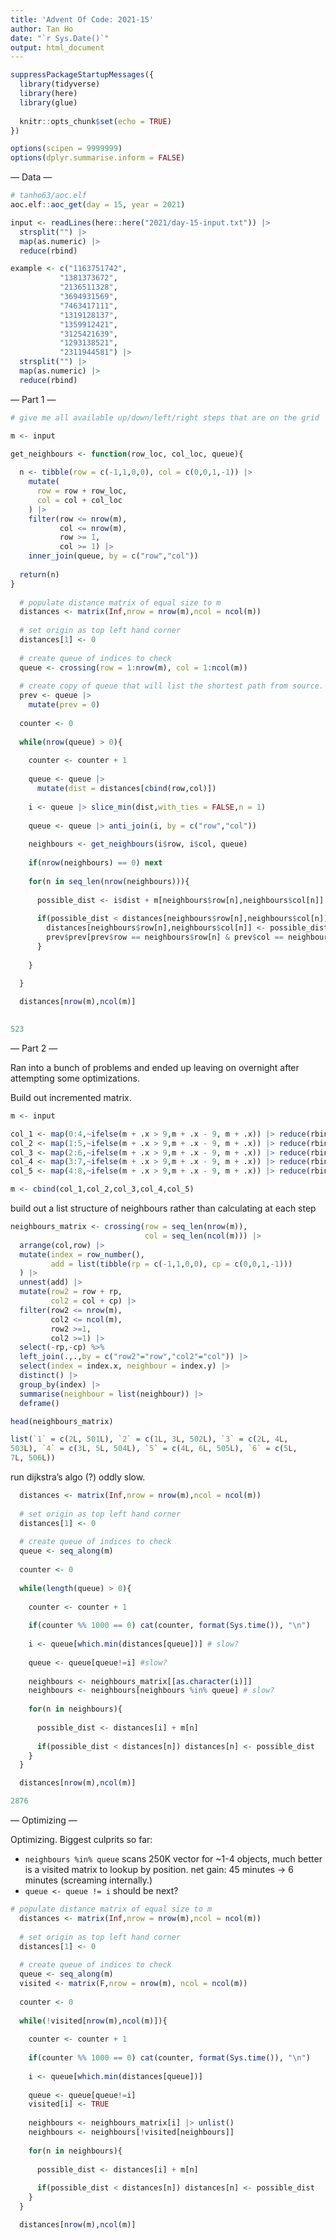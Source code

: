 ```yaml
---
title: 'Advent Of Code: 2021-15'
author: Tan Ho
date: "`r Sys.Date()`"
output: html_document
---
```


```r
suppressPackageStartupMessages({
  library(tidyverse)
  library(here)
  library(glue)
  
  knitr::opts_chunk$set(echo = TRUE)
})

options(scipen = 9999999)
options(dplyr.summarise.inform = FALSE)
```

--- Data ---

```r
# tanho63/aoc.elf
aoc.elf::aoc_get(day = 15, year = 2021)
```

```r
input <- readLines(here::here("2021/day-15-input.txt")) |> 
  strsplit("") |> 
  map(as.numeric) |> 
  reduce(rbind)

example <- c("1163751742",
           "1381373672",
           "2136511328",
           "3694931569",
           "7463417111",
           "1319128137",
           "1359912421",
           "3125421639",
           "1293138521",
           "2311944581") |> 
  strsplit("") |> 
  map(as.numeric) |> 
  reduce(rbind)

```

--- Part 1 ---

```r
# give me all available up/down/left/right steps that are on the grid

m <- input

get_neighbours <- function(row_loc, col_loc, queue){
  
  n <- tibble(row = c(-1,1,0,0), col = c(0,0,1,-1)) |> 
    mutate(
      row = row + row_loc,
      col = col + col_loc
    ) |> 
    filter(row <= nrow(m), 
           col <= nrow(m), 
           row >= 1, 
           col >= 1) |> 
    inner_join(queue, by = c("row","col"))
  
  return(n)
}
  
  # populate distance matrix of equal size to m
  distances <- matrix(Inf,nrow = nrow(m),ncol = ncol(m))
  
  # set origin as top left hand corner
  distances[1] <- 0
  
  # create queue of indices to check
  queue <- crossing(row = 1:nrow(m), col = 1:ncol(m))
  
  # create copy of queue that will list the shortest path from source.
  prev <- queue |> 
    mutate(prev = 0)
  
  counter <- 0
  
  while(nrow(queue) > 0){
    
    counter <- counter + 1
    
    queue <- queue |> 
      mutate(dist = distances[cbind(row,col)])
    
    i <- queue |> slice_min(dist,with_ties = FALSE,n = 1)
    
    queue <- queue |> anti_join(i, by = c("row","col"))
    
    neighbours <- get_neighbours(i$row, i$col, queue)
    
    if(nrow(neighbours) == 0) next
    
    for(n in seq_len(nrow(neighbours))){
      
      possible_dist <- i$dist + m[neighbours$row[n],neighbours$col[n]]
      
      if(possible_dist < distances[neighbours$row[n],neighbours$col[n]]){
        distances[neighbours$row[n],neighbours$col[n]] <- possible_dist
        prev$prev[prev$row == neighbours$row[n] & prev$col == neighbours$col[n]] <- counter
      }
      
    }
    
  }

  distances[nrow(m),ncol(m)]
  
```
```r
523
```

--- Part 2 ---

Ran into a bunch of problems and ended up leaving on overnight after attempting some optimizations.

Build out incremented matrix.

```r
m <- input

col_1 <- map(0:4,~ifelse(m + .x > 9,m + .x - 9, m + .x)) |> reduce(rbind)
col_2 <- map(1:5,~ifelse(m + .x > 9,m + .x - 9, m + .x)) |> reduce(rbind)
col_3 <- map(2:6,~ifelse(m + .x > 9,m + .x - 9, m + .x)) |> reduce(rbind)
col_4 <- map(3:7,~ifelse(m + .x > 9,m + .x - 9, m + .x)) |> reduce(rbind)
col_5 <- map(4:8,~ifelse(m + .x > 9,m + .x - 9, m + .x)) |> reduce(rbind)

m <- cbind(col_1,col_2,col_3,col_4,col_5)
```

build out a list structure of neighbours rather than calculating at each step

```r
neighbours_matrix <- crossing(row = seq_len(nrow(m)),
                              col = seq_len(ncol(m))) |> 
  arrange(col,row) |> 
  mutate(index = row_number(),
         add = list(tibble(rp = c(-1,1,0,0), cp = c(0,0,1,-1)))
  ) |> 
  unnest(add) |> 
  mutate(row2 = row + rp,
         col2 = col + cp) |> 
  filter(row2 <= nrow(m),
         col2 <= ncol(m),
         row2 >=1,
         col2 >=1) |> 
  select(-rp,-cp) %>%
  left_join(.,.,by = c("row2"="row","col2"="col")) |> 
  select(index = index.x, neighbour = index.y) |> 
  distinct() |> 
  group_by(index) |> 
  summarise(neighbour = list(neighbour)) |> 
  deframe()

head(neighbours_matrix)
```
```r
list(`1` = c(2L, 501L), `2` = c(1L, 3L, 502L), `3` = c(2L, 4L, 
503L), `4` = c(3L, 5L, 504L), `5` = c(4L, 6L, 505L), `6` = c(5L, 
7L, 506L))
```

run dijkstra's algo (?) oddly slow.

```r
  distances <- matrix(Inf,nrow = nrow(m),ncol = ncol(m))
  
  # set origin as top left hand corner
  distances[1] <- 0
  
  # create queue of indices to check
  queue <- seq_along(m)
  
  counter <- 0
  
  while(length(queue) > 0){
    
    counter <- counter + 1
    
    if(counter %% 1000 == 0) cat(counter, format(Sys.time()), "\n")
    
    i <- queue[which.min(distances[queue])] # slow?
    
    queue <- queue[queue!=i] #slow?
    
    neighbours <- neighbours_matrix[[as.character(i)]]
    neighbours <- neighbours[neighbours %in% queue] # slow?
    
    for(n in neighbours){
      
      possible_dist <- distances[i] + m[n] 
      
      if(possible_dist < distances[n]) distances[n] <- possible_dist
    }
  }

  distances[nrow(m),ncol(m)]
```
```r
2876
```

--- Optimizing ---

Optimizing. Biggest culprits so far: 

- `neighbours %in% queue` scans 250K vector for ~1-4 objects, much better is a visited matrix to lookup by position. net gain: 45 minutes -> 6 minutes (screaming internally.)
- `queue <- queue != i` should be next? 

```r
# populate distance matrix of equal size to m
  distances <- matrix(Inf,nrow = nrow(m),ncol = ncol(m))
  
  # set origin as top left hand corner
  distances[1] <- 0
  
  # create queue of indices to check
  queue <- seq_along(m)
  visited <- matrix(F,nrow = nrow(m), ncol = ncol(m))
  
  counter <- 0
  
  while(!visited[nrow(m),ncol(m)]){
    
    counter <- counter + 1
    
    if(counter %% 1000 == 0) cat(counter, format(Sys.time()), "\n")
    
    i <- queue[which.min(distances[queue])] 
    
    queue <- queue[queue!=i]
    visited[i] <- TRUE
    
    neighbours <- neighbours_matrix[i] |> unlist()
    neighbours <- neighbours[!visited[neighbours]]
    
    for(n in neighbours){
      
      possible_dist <- distances[i] + m[n]
      
      if(possible_dist < distances[n]) distances[n] <- possible_dist
    }
  }

  distances[nrow(m),ncol(m)]
```

